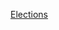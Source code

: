 {{portal|歐洲}}
{{Year by category
| m = 2
| c = 0
| d = 1
| y = 0
| cat = 歐洲選舉
| in = 
| parent = 各年歐洲選舉
| subcat = 2010年選舉
| sortkey = 歐洲
}}
{{Commons category|Elections in 2010}}

[[Category:2010年歐洲|Elections]]